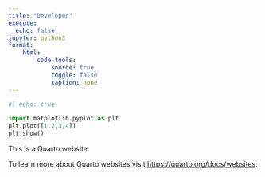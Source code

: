 ```yaml
---
title: "Developer"
execute: 
  echo: false
jupyter: python3
format:
    html:
        code-tools: 
            source: true
            toggle: false
            caption: none
---
```

```python
#| echo: true

import matplotlib.pyplot as plt
plt.plot([1,2,3,4])
plt.show()

```

This is a Quarto website.

To learn more about Quarto websites visit <https://quarto.org/docs/websites>.

